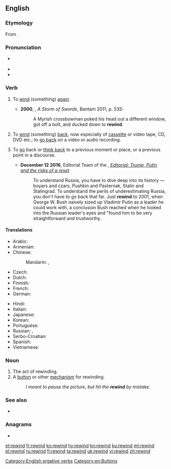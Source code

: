 ==English==

===Etymology===
From {{prefix|re|wind|lang=en}}.

===Pronunciation===
* {{a|UK}} {{IPA|/ɹiːˈwʌɪnd/|lang=en}}
* {{hyphenation|re|wind|lang=en}}
* {{rhymes|aɪnd|lang=en}}

===Verb===
{{en-verb|rewinds|rewinding|rewound}}

# {{lb|en|transitive|intransitive}} To [[wind]] (something) [[again]].
#* '''2000''', {{w|George RR Martin}}, ''A Storm of Swords'', Bantam 2011, p. 535:
#*: A Myrish crossbowman poked his head out a different window, got off a bolt, and ducked down to '''rewind'''.
# {{lb|en|transitive|intransitive}} To [[wind]] (something) [[back]], now especially of [[cassette]] or video tape, CD, DVD etc.; to [[go back]] on a video or audio recording.
# {{lb|en|figurative}} To [[go]] back or [[think back]] to a previous moment or place, or a previous point in a discourse.
#* '''December 12 2016''', Editorial Team of the {{w|Chicago Tribune}}, ''[http://www.chicagotribune.com/news/opinion/editorials/ct-russia-trump-putin-obama-bush-moscow-kremlin-edit-1213-jm-20161212-story.html Editorial: Trump, Putin and the risks of a reset]''
#*:To understand Russia, you have to dive deep into its history — boyars and czars, Pushkin and Pasternak, Stalin and Stalingrad. To understand the perils of underestimating Russia, you don't have to go back that far. Just '''rewind''' to 2001, when George W. Bush naively sized up Vladimir Putin as a leader he could work with, a conclusion Bush reached when he looked into the Russian leader's eyes and "found him to be very straightforward and trustworthy.

====Translations====
{{trans-top|to wind again}}
* Arabic: {{t-needed|ar}}
* Armenian: {{t+|hy|վերափաթաթել|sc=Armn}}
* Chinese:
*: Mandarin: {{t|cmn|重繞|sc=Hani}}, {{t|cmn|重绕|tr=chóngrào|sc=Hani}}
* Czech: {{t-needed|cs}}
* Dutch: {{t|nl|weer oprollen}}
* Finnish: {{t|fi|kelata uudelleen}}
* French: {{t+|fr|rembobiner}}
* German: {{t|de|zurückspulen}}
{{trans-mid}}
* Hindi: {{t-needed|hi}}
* Italian: {{t|it|riavvolgere}}
* Japanese: {{t|ja|巻き直す|tr=まきなおす, maki-naosu|sc=Jpan}}
* Korean: {{t-needed|ko}}
* Portuguese: {{t+|pt|rebobinar}}
* Russian: {{t+|ru|перема́тывать|impf}}, {{t+|ru|перемота́ть|pf}}
* Serbo-Croatian: {{t+|sh|premotati|sc=Cyrl}}
* Spanish: {{t+|es|rebobinar}}
* Vietnamese: {{t-needed|vi}}
{{trans-bottom}}

{{trans-see|wind back}}

===Noun===
{{en-noun}}

# The act of rewinding.
# A [[button]] or other [[mechanism]] for rewinding.
#: ''I meant to pause the picture, but hit the '''rewind''' by mistake.''

===See also===
* {{l|en|fast forward}}

===Anagrams===
* {{l|en|winder}}

[[Category:English ergative verbs]]
[[Category:en:Buttons]]

[[et:rewind]]
[[fr:rewind]]
[[ko:rewind]]
[[hy:rewind]]
[[kn:rewind]]
[[ku:rewind]]
[[ml:rewind]]
[[pl:rewind]]
[[ru:rewind]]
[[fi:rewind]]
[[ta:rewind]]
[[uk:rewind]]
[[vi:rewind]]
[[zh:rewind]]